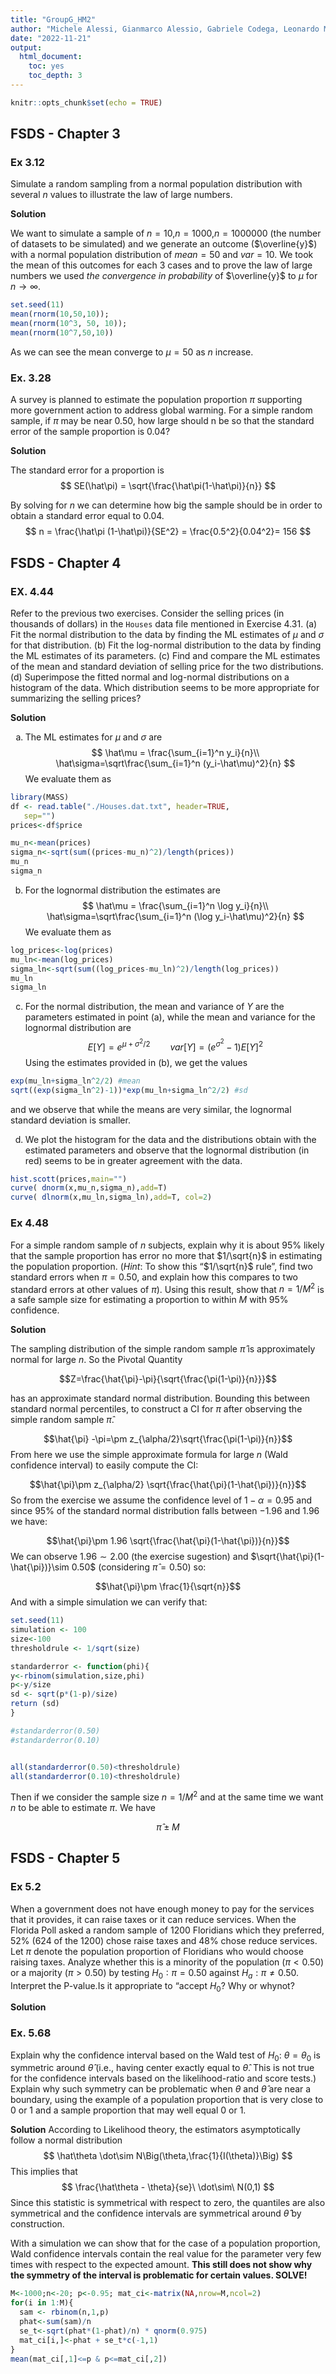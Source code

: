 ```yaml
---
title: "GroupG_HM2"
author: "Michele Alessi, Gianmarco Alessio, Gabriele Codega, Leonardo Musini"
date: "2022-11-21"
output:
  html_document:
    toc: yes
    toc_depth: 3
---
```


```r
knitr::opts_chunk$set(echo = TRUE)
```


## FSDS - Chapter 3

### Ex 3.12

Simulate a random sampling from a normal population distribution with several $n$ values to illustrate the law of large numbers.

**Solution**

We want to simulate a sample of $n=10$,$n=1000$,$n=1000000$ (the number of datasets to be simulated) and we generate an outcome ($\overline{y}$) with a normal population distribution of $mean=50$ and $var=10$. We took the mean of this outcomes for each 3 cases and to prove the law of large numbers we used *the convergence in probability* of $\overline{y}$ to $\mu$ for $n\to\infty$.

```r
set.seed(11)
mean(rnorm(10,50,10));
mean(rnorm(10^3, 50, 10));
mean(rnorm(10^7,50,10))
```

As we can see the mean converge to $\mu=50$ as $n$ increase.

### Ex. 3.28

A survey is planned to estimate the population proportion $\pi$ supporting more government action to address global warming. For a simple random sample, if $\pi$ may be near 0.50, how large should n be so that the standard error of the sample proportion is 0.04?

**Solution**

The standard error for a proportion is 
$$
SE(\hat\pi) = \sqrt{\frac{\hat\pi(1-\hat\pi)}{n}}
$$

By solving for $n$ we can determine how big the sample should be in order to obtain a standard error equal to 0.04.
$$
n = \frac{\hat\pi (1-\hat\pi)}{SE^2} = \frac{0.5^2}{0.04^2}= 156
$$


## FSDS - Chapter 4
### EX. 4.44
Refer to the previous two exercises. Consider the selling prices (in thousands of dollars) in the `Houses` data file mentioned in Exercise 4.31.
(a) Fit the normal distribution to the data by finding the ML estimates of $\mu$ and $\sigma$ for that distribution.
(b) Fit the log-normal distribution to the data by finding the ML estimates of its parameters.
(c) Find and compare the ML estimates of the mean and standard deviation of selling price for the two distributions.
(d) Superimpose the fitted normal and log-normal distributions on a histogram of the data. Which distribution seems to be more appropriate for summarizing the selling prices?

**Solution**

(a) The ML estimates for $\mu$ and $\sigma$ are 
$$
\hat\mu = \frac{\sum_{i=1}^n y_i}{n}\\
\hat\sigma=\sqrt\frac{\sum_{i=1}^n (y_i-\hat\mu)^2}{n}
$$
We evaluate them as
```r
library(MASS)
df <- read.table("./Houses.dat.txt", header=TRUE, 
   sep="")
prices<-df$price

mu_n<-mean(prices)
sigma_n<-sqrt(sum((prices-mu_n)^2)/length(prices))
mu_n
sigma_n
```

(b) For the lognormal distribution the estimates are
$$
\hat\mu = \frac{\sum_{i=1}^n \log y_i}{n}\\
\hat\sigma=\sqrt\frac{\sum_{i=1}^n (\log y_i-\hat\mu)^2}{n}
$$
We evaluate them as
```r
log_prices<-log(prices)
mu_ln<-mean(log_prices)
sigma_ln<-sqrt(sum((log_prices-mu_ln)^2)/length(log_prices))
mu_ln
sigma_ln
```

(c) For the normal distribution, the mean and variance of $Y$ are the parameters estimated in point (a), while the mean and variance for the lognormal distribution are
$$
E[Y] = e^{\mu+\sigma^2/2} \qquad var[Y]=(e^{\sigma^2}-1)E[Y]^2
$$
Using the estimates provided in (b), we get the values
```r
exp(mu_ln+sigma_ln^2/2) #mean
sqrt((exp(sigma_ln^2)-1))*exp(mu_ln+sigma_ln^2/2) #sd
```
and we observe that while the means are very similar, the lognormal standard deviation is smaller.

(d) We plot the histogram for the data and the distributions obtain with the estimated parameters and observe that the lognormal distribution (in red) seems to be in greater agreement with the data.
```r
hist.scott(prices,main="")
curve( dnorm(x,mu_n,sigma_n),add=T)
curve( dlnorm(x,mu_ln,sigma_ln),add=T, col=2)
```


### Ex 4.48

For a simple random sample of $n$ subjects, explain why it is about $95\%$ likely that the sample proportion has error no more that $1/\sqrt{n}$ in estimating the population proportion. (*Hint*: To show this "$1/\sqrt{n}$ rule", find two standard errors when $\pi=0.50$, and explain how this compares to two standard errors at other values of $\pi$). Using this result, show that $n=1/M^2$ is a safe sample size for estimating a proportion to within $M$ with $95\%$ confidence.

**Solution**

The sampling distribution of the simple random sample $\hat{\pi}$ is approximately normal for large $n$. So the Pivotal Quantity

$$Z=\frac{\hat{\pi}-\pi}{\sqrt{\frac{\pi(1-\pi)}{n}}}$$

has an approximate standard normal distribution. Bounding this between standard normal percentiles, to construct a CI for $\pi$ after observing the simple random sample $\hat{\pi}$.

$$\hat{\pi} -\pi=\pm z_{\alpha/2}\sqrt{\frac{\pi(1-\pi)}{n}}$$
From here we use the simple approximate formula for large $n$ (Wald confidence interval) to easily compute the CI:

$$\hat{\pi}\pm z_{\alpha/2} \sqrt{\frac{\hat{\pi}(1-\hat{\pi})}{n}}$$
So from the exercise we assume the confidence level of $1-\alpha=0.95$ and since $95\%$ of the standard normal distribution falls between $-1.96$ and $1.96$ we have:

$$\hat{\pi}\pm 1.96 \sqrt{\frac{\hat{\pi}(1-\hat{\pi})}{n}}$$
We can observe $1.96\sim2.00$ (the exercise sugestion) and $\sqrt{\hat{\pi}(1-\hat{\pi})}\sim 0.50$ (considering $\hat{\pi}=0.50$) so:

$$\hat{\pi}\pm \frac{1}{\sqrt{n}}$$
And with a simple simulation we can verify that:

```r
set.seed(11)
simulation <- 100
size<-100
thresholdrule <- 1/sqrt(size)

standarderror <- function(phi){
y<-rbinom(simulation,size,phi)
p<-y/size
sd <- sqrt(p*(1-p)/size)
return (sd)
}

#standarderror(0.50)
#standarderror(0.10)


all(standarderror(0.50)<thresholdrule)
all(standarderror(0.10)<thresholdrule)

```

Then if we consider the sample size $n=1/M^2$ and at the same time we want $n$ to be able to estimate $\pi$. We have

$$\hat{\pi}\pm M$$


## FSDS - Chapter 5

### Ex 5.2
When a government does not have enough money to pay for the services that it provides, it can raise taxes or it can reduce services. When the Florida Poll asked a random sample of 1200 Floridians which they preferred, 52% (624 of the 1200) chose raise taxes and 48% chose reduce services. Let $\pi$ denote the population proportion of Floridians who would choose raising taxes. Analyze whether this is a minority of the population ($\pi < 0.50$) or a majority ($\pi > 0.50$) by testing $H_0 ∶ \pi = 0.50$ against $H_a: π \ne 0.50$. Interpret the P-value.Is it appropriate to “accept $H_0$? Why or whynot?

**Solution**


### Ex. 5.68
Explain why the confidence interval based on the Wald test of $H_0$: $\theta=\theta_0$ is symmetric around $\hat\theta$ (i.e., having center exactly equal to $\hat\theta$. This is not true for the confidence intervals based on the likelihood-ratio and score tests.) Explain why such symmetry can be problematic when $\theta$ and $\hat\theta$ are near a boundary, using the example of a population proportion that is very close to 0 or 1 and a sample proportion that may well equal 0 or 1.

**Solution**
According to Likelihood theory, the estimators asymptotically follow a normal distribution 
$$
\hat\theta \dot\sim N\Big(\theta,\frac{1}{I(\theta)}\Big)
$$
This implies that
$$
\frac{\hat\theta - \theta}{se}\ \dot\sim\ N(0,1)
$$
Since this statistic is symmetrical with respect to zero, the quantiles are also symmetrical and the confidence intervals are symmetrical around $\hat\theta$ by construction.

With a simulation we can show that for the case of a population proportion, Wald confidence intervals contain the real value for the parameter very few times with respect to the expected amount. **This still does not show why the symmetry of the interval is problematic for certain values. SOLVE!**
```r
M<-1000;n<-20; p<-0.95; mat_ci<-matrix(NA,nrow=M,ncol=2)
for(i in 1:M){
  sam <- rbinom(n,1,p)
  phat<-sum(sam)/n
  se_t<-sqrt(phat*(1-phat)/n) * qnorm(0.975)
  mat_ci[i,]<-phat + se_t*c(-1,1)
}
mean(mat_ci[,1]<=p & p<=mat_ci[,2])
```


